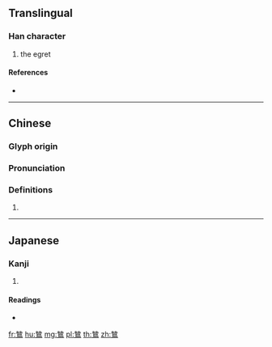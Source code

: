 {{character info/new}}
{{also|鸶}}
==Translingual==

===Han character===
{{Han char|rn=196|rad=鳥|as=12|sn=23|four=22327|canj=VFHAF,XVFHA}}

# the egret

====References====
* {{Han ref|kx=1500.160|dkj=47308|dj=2030.010|hdz=74663.080|uh=9DE5|ud=40421|bh=C5EE|bd=50670}}

----

==Chinese==
{{zh-forms|s=鸶}}

===Glyph origin===
{{Han etym}}

===Pronunciation===
{{zh-pron
|m=sī
|c=si1
|h=pfs=
|md=
|mn=si
|w=
|mc=y
|oc=y
|cat=
}}

===Definitions===
{{zh-hanzi}}

# {{rfdef|lang=zh}}

----

==Japanese==

===Kanji===
{{ja-kanji|grade=|rs=鳥12}}

# {{defn|lang=ja|sort=鳥12}}

====Readings====
* {{ja-readings|on=[[し]] (shi)|kun=[[しらさぎ]] (shirasagi)}}

[[fr:鷥]]
[[hu:鷥]]
[[mg:鷥]]
[[pl:鷥]]
[[th:鷥]]
[[zh:鷥]]